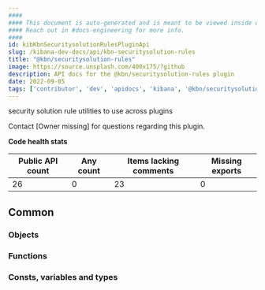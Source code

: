 ```yaml
---
####
#### This document is auto-generated and is meant to be viewed inside our experimental, new docs system.
#### Reach out in #docs-engineering for more info.
####
id: kibKbnSecuritysolutionRulesPluginApi
slug: /kibana-dev-docs/api/kbn-securitysolution-rules
title: "@kbn/securitysolution-rules"
image: https://source.unsplash.com/400x175/?github
description: API docs for the @kbn/securitysolution-rules plugin
date: 2022-09-05
tags: ['contributor', 'dev', 'apidocs', 'kibana', '@kbn/securitysolution-rules']
---
```


security solution rule utilities to use across plugins

Contact [Owner missing] for questions regarding this plugin.

**Code health stats**

| Public API count  | Any count | Items lacking comments | Missing exports |
|-------------------|-----------|------------------------|-----------------|
| 26 | 0 | 23 | 0 |

## Common

### Objects
<DocDefinitionList data={kbnSecuritysolutionRulesObj.common.objects}/>

### Functions
<DocDefinitionList data={kbnSecuritysolutionRulesObj.common.functions}/>

### Consts, variables and types
<DocDefinitionList data={kbnSecuritysolutionRulesObj.common.misc}/>


